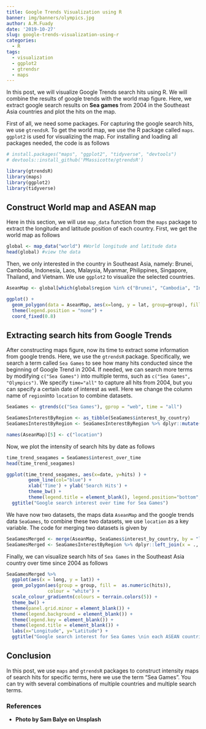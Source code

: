 ```yaml
---
title: Google Trends Visualization using R
banner: img/banners/olympics.jpg
author: A.M.Fuady
date: '2019-10-27'
slug: google-trends-visualization-using-r
categories:
  - R
tags:
  - visualization
  - ggplot2
  - gtrendsr
  - maps
---
```


In this post, we will visualize Google Trends search hits using R. We will combine the results of google trends with the world map figure. Here, we extract google search results on **Sea games** from 2004 in the Southeast Asia countries and plot the hits on the map. 

First of all, we need some packages. For capturing the google search hits, we use `gtrendsR`. To get the world map, we use the R package called `maps`. `ggplot2` is used for visualizing the map. For installing and loading all packages needed, the code is as follows

```r
# install.packages("maps", "ggplot2", "tidyverse", "devtools")
# devtools::install_github('PMassicotte/gtrendsR')

library(gtrendsR)
library(maps)
library(ggplot2)
library(tidyverse)
```

## Construct World map and ASEAN map

Here in this section, we will use `map_data` function from the `maps` package to extract the longitude and latitude position of each country. First, we get the world map as follows

```r
global <- map_data("world") #World longitude and latitude data 
head(global) #view the data 
```

Then, we only interested in the country in Southeast Asia, namely: Brunei, Cambodia, Indonesia, Laos, Malaysia, Myanmar, Philippines, Singapore, Thailand, and Vietnam. We use `ggplot2` to visualize the selected countries. 

```r
AseanMap <- global[which(global$region %in% c("Brunei", "Cambodia", "Indonesia", "Laos", "Malaysia", "Myanmar", "Philippines", "Singapore", "Thailand", "Vietnam")),]

ggplot() + 
  geom_polygon(data = AseanMap, aes(x=long, y = lat, group=group), fill = "grey", color="black") +
  theme(legend.position = "none") +
  coord_fixed(0.8) 
```

## Extracting search hits from Google Trends
After constructing maps figure, now its time to extract some information from google trends. Here, we use the `gtrendsR` package. Specifically, we search a term called `Sea Games` to see how many hits conducted since the beginning of Google Trend in 2004. If needed, we can search more terms by modifying `c("Sea Games")` into multiple terms, such as `c("Sea Games", "Olympics")`. We specify `time="all"` to capture all hits from 2004, but you can specify a certain date of interest as well. Here we change the column name of `region `into `location` to combine datasets.

```r
SeaGames <- gtrends(c("Sea Games"), gprop = "web", time = "all")

SeaGamesInterestByRegion <- as_tibble(SeaGames$interest_by_country)
SeaGamesInterestByRegion <- SeaGamesInterestByRegion %>% dplyr::mutate(region = stringr::str_to_lower(location))

names(AseanMap)[5] <- c("location")
```

Now, we plot the intensity of search hits by date as follows
```r
time_trend_seagames = SeaGames$interest_over_time
head(time_trend_seagames)

ggplot(time_trend_seagames, aes(x=date, y=hits) ) +
        geom_line(col="blue") + 
        xlab('Time') + ylab('Search Hits') + 
        theme_bw() +
        theme(legend.title = element_blank(), legend.position="bottom", legend.text=element_text(size=12) ) + 
  ggtitle("Google search interest over time for Sea Games")

```

We have now two datasets, the maps data `AseanMap` and the google trends data `SeaGames`, to combine these two datasets, we use `location` as a key variable. The code for merging two datasets is given by 

```r
SeaGamesMerged <- merge(AseanMap, SeaGames$interest_by_country, by = "location")
SeaGamesMerged <- SeaGamesInterestByRegion %>% dplyr::left_join(x = .,  y = AseanMap, by = "location")
```

Finally, we can visualize search hits of `Sea Games` in the Southeast Asia country over time since 2004 as follows

```r
SeaGamesMerged %>% 
  ggplot(aes(x = long, y = lat)) +
  geom_polygon(aes(group = group, fill =  as.numeric(hits)), 
               colour = "white") +
  scale_colour_gradientn(colours = terrain.colors(5)) +
  theme_bw() +
  theme(panel.grid.minor = element_blank()) +
  theme(legend.background = element_blank()) +
  theme(legend.key = element_blank()) +
  theme(legend.title = element_blank()) +
  labs(x="Longitude", y="Latitude") +
  ggtitle("Google search interest for Sea Games \nin each ASEAN countries") 
```

## Conclusion
In this post, we use `maps` and `gtrendsR` packages to construct intensity maps of search hits for specific terms, here we use the term "Sea Games". You can try with several combinations of multiple countries and multiple search terms.  

### References
* **Photo by Sam Balye on Unsplash**

